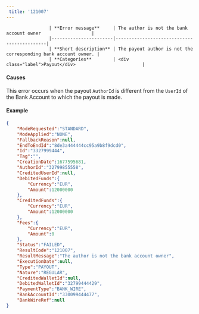 ---  
 title: '121007'  
---  


                    | **Error message**     | The author is not the bank account owner                   |
                    |-----------------------|--------------------------------------------|
                    | **Short description** | The payout author is not the corresponding bank account owner. |
                    | **Categories**        | <div class="label">Payout</div>                         |
                  

#### Causes  

This error occurs when the payout `AuthorId` is different from the `UserId` of the Bank Account to which the payout is made.  

#### Example  
```json API Response
{
    "ModeRequested":"STANDARD",
    "ModeApplied":"NONE",
    "FallbackReason":null,
    "EndToEndId":"8de3a444444cc95a9b8f9dcd0",
    "Id":"3327999444",
    "Tag":"",
    "CreationDate":1677595681,
    "AuthorId":"32799855558",
    "CreditedUserId":null,
    "DebitedFunds":{
        "Currency":"EUR",
        "Amount":12000000
    },
    "CreditedFunds":{
        "Currency":"EUR",
        "Amount":12000000
    },
    "Fees":{
        "Currency":"EUR",
        "Amount":0
    },
    "Status":"FAILED",
    "ResultCode":"121007",
    "ResultMessage":"The author is not the bank account owner",
    "ExecutionDate":null,
    "Type":"PAYOUT",
    "Nature":"REGULAR",
    "CreditedWalletId":null,
    "DebitedWalletId":"32799444429",
    "PaymentType":"BANK_WIRE",
    "BankAccountId":"330099444477",
    "BankWireRef":null
}
```